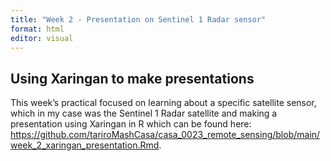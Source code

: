 ```yaml
---
title: "Week 2 - Presentation on Sentinel 1 Radar sensor"
format: html
editor: visual
---
```


## Using Xaringan to make presentations

This week's practical focused on learning about a specific satellite sensor, which in my case was the Sentinel 1 Radar satellite and making a presentation using Xaringan in R which can be found here:  <https://github.com/tariroMashCasa/casa_0023_remote_sensing/blob/main/week_2_xaringan_presentation.Rmd>.


